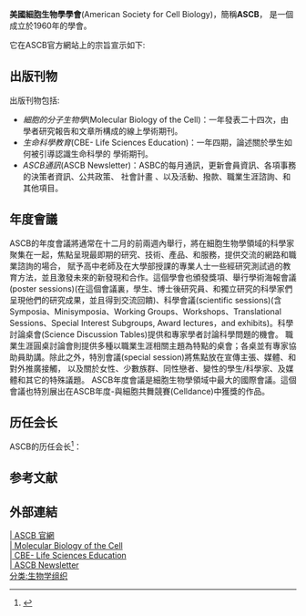 {{Infobox Non-profit
| Non-profit_name   = The American Society for Cell Biology
| Non-profit_logo   = 
| Non-profit_type   = 
| founded_date      = {{Start date|1960}}
| founder           = 
| location          = Bethesda, Maryland
| origins           = 
| key_people        =  Sandra L. Schmid(President)<br />Ron Vale (President-elect)<br />Joan R. Goldberg (Executive Director)<br />Thoru Pederson(Treasurer)<br />Jean Schwarzbauer (Secretary)
| area_served       = 
| product           =
| focus             = 
| method            = 
| revenue           = 
| endowment         = 
| num_volunteers    = 
| num_employees     = 
| num_members       = 10,000
| subsid            = 
| owner             = 
| Non-profit_slogan = The science of life, the life of science
| homepage          =http://www.ascb.org
| dissolved         = 
| footnotes         = 
}}

'''美國細胞生物學學會'''(American Society for Cell Biology)，簡稱'''ASCB'''， 是一個成立於1960年的學會。

它在ASCB官方網站上的宗旨宣示如下:
{{blockquote|ASCB 是一個涵蓋性的，國際性的，由研究細胞與生命的基本單位的生物學家所組成的社群。我們致力於推進科學上的發現，主張完備的研究政策方針，改善教育，促進專業養成，並且增加工作力的多樣性。}}

==出版刊物==

出版刊物包括:
*''細胞的分子生物學''(Molecular Biology of the Cell)：一年發表二十四次，由學者研究報告和文章所構成的線上學術期刊。
*''生命科學教育''(CBE- Life Sciences Education)：一年四期，論述關於學生如何被引導認識生命科學的 學術期刊。
*''ASCB通訊''(ASCB Newsletter)：ASBC的每月通訊，更新會員資訊、各項事務的決策者資訊、公共政策、 社會計畫 、以及活動、撥款、職業生涯諮詢、和其他項目。

==年度會議==

ASCB的年度會議將通常在十二月的前兩週內舉行，將在細胞生物學領域的科學家聚集在一起，焦點呈現最即期的研究、技術、產品、和服務，提供交流的網路和職業諮詢的場合，
賦予高中老師及在大學部授課的專業人士一些經研究測試過的教育方法，並且激發未來的新發現和合作。這個學會也頒發獎項、舉行學術海報會議(poster sessions)(在這個會議裏，學生、博士後研究員、和獨立研究的科學家們呈現他們的研究成果，並且得到交流回饋)、科學會議(scientific sessions)(含Symposia、Minisymposia、Working Groups、Workshops、Translational Sessions、Special Interest Subgroups, Award lectures，and exhibits)。科學討論桌會(Science Discussion Tables)提供和專家學者討論科學問題的機會。
職業生涯圓桌討論會則提供多種以職業生涯相關主題為特點的桌會；各桌並有專家協助員助講。除此之外，特別會議(special session)將焦點放在宣傳主張、媒體、和對外推廣接觸，
以及關於女性、少數族群、同性戀者、變性的學生/科學家、及媒體和其它的特殊議題。
ASCB年度會議是細胞生物學領域中最大的國際會議。這個會議也特別展出在ASCB年度-與細胞共舞競賽(Celldance)中獲獎的作品。
==历任会长==
ASCB的历任会长<ref name = "Pastpresidents">{{cite web|title=ASCB Past Presidents|url=http://www.ascb.org/ascb-presidents/}}</ref>：
{{columns-list|colwidth=30em|
* 1962: [[唐·W·福塞特|唐·W·福塞特]]<ref>{{cite journal|pmc=2723910|title=Don Fawcett (1917–2009): Unlocking Nature's Closely Guarded Secrets | volume=7|issue=8|journal=PLOS Biology|year=2009 |doi=10.1371/journal.pbio.1000183|pages=e1000183|last1=Marincola |first1=Elizabeth }}</ref>（首任会长）
* 1963: [[Alex_B._Novikoff|Alex B. Novikoff]]
* 1964: [[Hewson_Swift|Hewson Swift]]<ref name=swiftobit>[http://www-news.uchicago.edu/releases/04/040122.swift.shtml Pioneering cell biologist Hewson Swift, Ph.D., 1920–2004], [[University_of_Chicago|University of Chicago]] News Office, January 22, 2004</ref>
* 1965: [[Van_Potter|Van Potter]]
* 1966: [[David_M._Prescott|David M. Prescott]]
* 1967: [[Philip_Siekevitz|Philip Siekevitz]]
* 1968: [[约瑟夫·G·加尔|约瑟夫·G·加尔]]<ref>{{cite journal|last=Endow|first=Sharyn A.|author2=Nizami, Zehra F. |author3=Gerbi, Susan A. |title=A remarkable career in science—Joseph G. Gall|journal=Chromosome Research|date=5 July 2013|volume=21|issue=4|pages=339–343|doi=10.1007/s10577-013-9369-5|pmid=23828690|s2cid=10798680|url=http://jcs.biologists.org/content/116/19/3849.full}}</ref> 
* 1969: [[Montrose_Moses_(scientist)|Montrose Moses]]
* 1970: [[J._Herbert_Taylor|J. Herbert Taylor]]
* 1971: [[Saul_Kit|Saul Kit]]
* 1972: [[丹尼尔·梅齐亚|丹尼尔·梅齐亚]]
* 1973: [[Jean-Paul_Revel|Jean-Paul Revel]]
* 1974: [[徐道觉|徐道觉]]
* 1975: [[George_Pappas_(scientist)|George Pappas]]
* 1976: [[喬治·埃米爾·帕拉德|喬治·埃米爾·帕拉德]]
* 1977: [[Betty_Hay|Elizabeth Hay]]
* 1978: [[基思·R·波特|基思·R·波特]]<ref name="porterpapers"/>
* 1979: [[David_D._Sabatini|David Sabatini]]
* 1980: [[Bill_R._Brinkley|Bill R. Brinkley]]
* 1981: [[Helen_A._Padykula|Helen A. Padykula]]
* 1982: [[Marilyn_Farquhar|Marilyn Farquhar]]
* 1983: [[James_D._Jamieson|James D. Jamieson]]
* 1984: [[Morris_Karnovsky|Morris Karnovsky]]
* 1985: [[Daniel_Branton|Daniel Branton]]
* 1986: [[Mary-Lou_Pardue|Mary-Lou Pardue]]<ref name="Brady"/>
* 1987: [[Frank_Ruddle|Frank Ruddle]]
* 1988: [[托马斯·波拉德|托马斯·波拉德]]
* 1989: [[詹姆斯·斯普迪赫|詹姆斯·斯普迪赫]]
* 1990: [[古特·布洛伯爾|古特·布洛伯爾]]
* 1991: [[Marc_Kirschner|Marc Kirschner]]
* 1992: [[Donald_Brown_(biologist)|Donald Brown]]
* 1993: [[Susan_Gerbi|Susan Gerbi]]<ref name="Brady"/>
* 1994: [[J·理查德·麦金托什|J·理查德·麦金托什]]
* 1995: [[Ursula_Goodenough|Ursula Goodenough]]
* 1996: [[米高·畢曉普|米高·畢曉普]]<ref name="Brady"/>
* 1997: [[米娜·贝塞尔|米娜·贝塞尔]]
* 1998: [[伊丽莎白·布莱克本|伊丽莎白·布莱克本]]<ref name="Brady">{{cite book |title=Elizabeth Blackburn and the story of telomeres: deciphering the ends of DNA |author=Catherine Brady |publisher=[[MIT_Press|MIT Press]] |year=2007 |isbn=978-0-262-02622-2 |pages=[https://archive.org/details/elizabethblackbu00brad_0/page/172 172–4] |url-access=registration |url=https://archive.org/details/elizabethblackbu00brad_0/page/172 }}</ref>
* 1999: [[兰迪·谢克曼|兰迪·谢克曼]]
* 2000: [[理查·海因斯|理查·海因斯]]
* 2001: [[伊莱恩·富克斯|伊莱恩·富克斯]]
* 2002: [[Gary_Borisy|Gary Borisy]]
* 2003: [[Suzanne_Pfeffer|Suzanne Pfeffer]]
* 2004: [[哈维·F·洛迪什|哈维·F·洛迪什]]
* 2005: [[Zena_Werb|Zena Werb]]
* 2006: [[Mary_Beckerle|Mary Beckerle]]
* 2007: [[布鲁斯·艾伯茨|布鲁斯·艾伯茨]]
* 2008: [[Robert_D._Goldman|Robert D. Goldman]]
* 2009: [[Brigid_Hogan|Brigid Hogan]]
* 2010: [[蒂姆·密契森|蒂姆·密契森]]
* 2011: [[Sandra_Schmid|Sandra Schmid]]<ref>{{cite web|title=News & Views|url=http://www.scripps.edu/newsandviews/e_20090914/etc.html|publisher=Scripps Research Institute|access-date=14 Sep 2009}}</ref> 
* 2012: [[罗纳德·韦尔|罗纳德·韦尔]]
* 2013: [[Don_W._Cleveland|Don Cleveland]]
* 2014: [[Jennifer_Lippincott-Schwartz|Jennifer Lippincott-Schwartz]]
* 2015: [[雪莉·蒂爾曼|雪莉·蒂爾曼]]<ref name="ASCBstaff"/>
* 2016: [[彼得·瓦尔特|彼得·瓦尔特]]<ref name="ASCBstaff">{{cite web|title=ASCB Officers|url=http://www.ascb.org/staff/|access-date=2015-11-25|archive-url=https://web.archive.org/web/20151118032656/http://www.ascb.org/staff/|archive-date=2015-11-18|url-status=dead}}</ref>
* 2017: [[Pietro_De_Camilli|Pietro De Camilli]]<ref>{{cite web|title=Yale's De Camilli Elected ASCB 2017 President|url=http://www.ascb.org/yales-de-camilli-elected-ascb-2017-president/|access-date=2015-11-25|archive-url=https://web.archive.org/web/20160304121342/http://www.ascb.org/yales-de-camilli-elected-ascb-2017-president/|archive-date=2016-03-04|url-status=dead}}</ref>
* 2018: [[Jodi_Nunnari|Jodi Nunnari]]
* 2019: [[Andrew_Murray_(cell_biologist)|Andrew Murray]]
* 2020: [[Eva_Nogales|Eva Nogales]]
* 2021: [[Ruth_Lehmann|Ruth Lehmann]]
* 2022: [[马丁·查尔菲|马丁·查尔菲]]
}}

==参考文献==
{{reflist}}

==外部連結==

[http://www.ascb.org | ASCB 官網] <br>
[http://www.molbiolcell.org | Molecular Biology of the Cell ] <br>
[http://www.lifescied.org | CBE- Life Sciences Education] <br>
[https://web.archive.org/web/20090208231828/http://www.ascb.org/index.cfm?navid=75 |  ASCB Newsletter ] <br>

[[分类:生物学组织|分类:生物学组织]]
